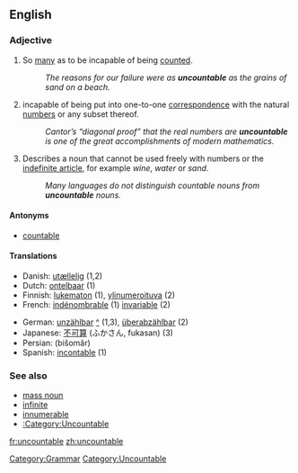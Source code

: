 ==English==

===Adjective===
{{wikipediamul|Uncountable set|Uncountable noun}}
{{en-adj-notcomp}}

# So [[many]] as to be incapable of being [[count]]ed.
#: ''The reasons for our failure were as '''uncountable''' as the grains of sand on a beach.''
# {{math}} incapable of being put into one-to-one [[correspondence]] with the natural [[number]]s or any subset thereof.
#: ''Cantor’s “diagonal proof” that the real numbers are '''uncountable''' is one of the great accomplishments of modern mathematics.''
# {{Linguistics}} Describes a noun that cannot be used freely with numbers or the [[indefinite article]], for example ''wine'', ''water'' or ''sand''.
#: ''Many languages do not distinguish countable nouns from '''uncountable''' nouns.''

====Antonyms====
*[[countable]]

====Translations====
{{rfc-trans}}
{{top}}
*Danish: [[utællelig]] (1,2)
*Dutch: [[ontelbaar]] (1)
*Finnish: [[lukematon]] (1), [[ylinumeroituva]] (2)
*French: [[indénombrable]] (1) [[invariable]] (2) 
{{mid}}
*German: [[unzählbar]] [[:de:unzählbar|^]] (1,3), [[überabzählbar]] (2)
*Japanese: [[不可算]] (ふかさん, fukasan) (3)
*Persian: {{FAchar|[[بیشمار]]}} (bišomâr)
*Spanish: [[incontable]] (1)
{{bottom}}

===See also===
*[[w:mass noun|mass noun]]
*[[infinite]]
*[[innumerable]]
*[[:Category:Uncountable]]

[[Category:Grammar]]
[[Category:Uncountable]]

[[fr:uncountable]]
[[zh:uncountable]]